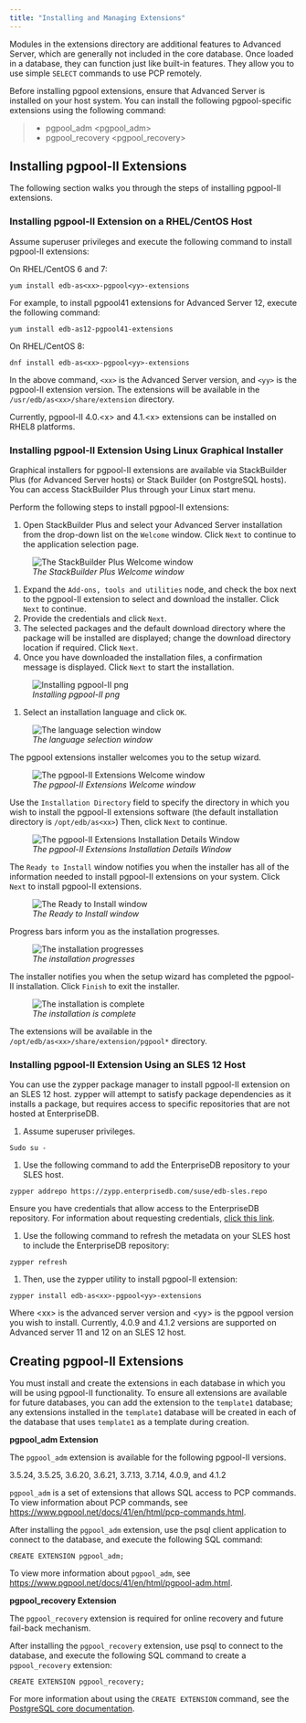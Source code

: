 ```yaml
---
title: "Installing and Managing Extensions"
---
```


<div id="extensions" class="registered_link"></div>


Modules in the extensions directory are additional features to Advanced Server, which are generally not included in the core database. Once loaded in a database, they can function just like built-in features. They allow you to use simple `SELECT` commands to use PCP remotely.

Before installing pgpool extensions, ensure that Advanced Server is installed on your host system. You can install the following pgpool-specific extensions using the following command:

> -   <span class="title-ref">pgpool\_adm &lt;pgpool\_adm&gt;</span>
> -   <span class="title-ref">pgpool\_recovery &lt;pgpool\_recovery&gt;</span>

## Installing pgpool-II Extensions

The following section walks you through the steps of installing pgpool-II extensions.

### Installing pgpool-II Extension on a RHEL/CentOS Host

Assume superuser privileges and execute the following command to install pgpool-II extensions:

On RHEL/CentOS 6 and 7:

    yum install edb-as<xx>-pgpool<yy>-extensions

For example, to install pgpool41 extensions for Advanced Server 12, execute the following command:

    yum install edb-as12-pgpool41-extensions

On RHEL/CentOS 8:

    dnf install edb-as<xx>-pgpool<yy>-extensions

In the above command, `<xx>` is the Advanced Server version, and `<yy>` is the pgpool-II extension version. The extensions will be available in the `/usr/edb/as<xx>/share/extension` directory.

Currently, pgpool-II 4.0.&lt;x&gt; and 4.1.&lt;x&gt; extensions can be installed on RHEL8 platforms.

### Installing pgpool-II Extension Using Linux Graphical Installer

Graphical installers for pgpool-II extensions are available via StackBuilder Plus (for Advanced Server hosts) or Stack Builder (on PostgreSQL hosts). You can access StackBuilder Plus through your Linux start menu.

Perform the following steps to install pgpool-II extensions:

1.  Open StackBuilder Plus and select your Advanced Server installation from the drop-down list on the `Welcome` window. Click `Next` to continue to the application selection page.

<figure><img src="images/welcome.png" class="align-center" alt="The StackBuilder Plus Welcome window" /><figcaption aria-hidden="true"><em>The StackBuilder Plus Welcome window</em></figcaption></figure>

1.  Expand the `Add-ons, tools and utilities` node, and check the box next to the pgpool-II extension to select and download the installer. Click `Next` to continue.
2.  Provide the credentials and click `Next`.
3.  The selected packages and the default download directory where the package will be installed are displayed; change the download directory location if required. Click `Next`.
4.  Once you have downloaded the installation files, a confirmation message is displayed. Click `Next` to start the installation.

<figure><img src="images/installing_pgpoool.png" class="align-center" alt="Installing pgpool-II png" /><figcaption aria-hidden="true"><em>Installing pgpool-II png</em></figcaption></figure>

1.  Select an installation language and click `OK`.

<figure><img src="images/language_selection.png" class="align-center" alt="The language selection window" /><figcaption aria-hidden="true"><em>The language selection window</em></figcaption></figure>

The pgpool extensions installer welcomes you to the setup wizard.

<figure><img src="images/pg1.png" class="align-center" alt="The pgpool-II Extensions Welcome window" /><figcaption aria-hidden="true"><em>The pgpool-II Extensions Welcome window</em></figcaption></figure>

Use the `Installation Directory` field to specify the directory in which you wish to install the pgpool-II extensions software (the default installation directory is `/opt/edb/as<xx>`) Then, click `Next` to continue.

<figure><img src="images/pg2.png" class="align-center" alt="The pgpool-II Extensions Installation Details Window" /><figcaption aria-hidden="true"><em>The pgpool-II Extensions Installation Details Window</em></figcaption></figure>

The `Ready to Install` window notifies you when the installer has all of the information needed to install pgpool-II extensions on your system. Click `Next` to install pgpool-II extensions.

<figure><img src="images/pg3.png" class="align-center" alt="The Ready to Install window" /><figcaption aria-hidden="true"><em>The Ready to Install window</em></figcaption></figure>

Progress bars inform you as the installation progresses.

<figure><img src="images/pg4.png" class="align-center" alt="The installation progresses" /><figcaption aria-hidden="true"><em>The installation progresses</em></figcaption></figure>

The installer notifies you when the setup wizard has completed the pgpool-II installation. Click `Finish` to exit the installer.

<figure><img src="images/pg5.png" class="align-center" alt="The installation is complete" /><figcaption aria-hidden="true"><em>The installation is complete</em></figcaption></figure>

The extensions will be available in the `/opt/edb/as<xx>/share/extension/pgpool*` directory.

<div id="installing_extensions_using_the_SLES_host" class="registered_link"></div>

### Installing pgpool-II Extension Using an SLES 12 Host

You can use the zypper package manager to install pgpool-II extension on an SLES 12 host. zypper will attempt to satisfy package dependencies as it installs a package, but requires access to specific repositories that are not hosted at EnterpriseDB.

1.  Assume superuser privileges.

<!-- -->

    Sudo su -

1.  Use the following command to add the EnterpriseDB repository to your SLES host.

<!-- -->

    zypper addrepo https://zypp.enterprisedb.com/suse/edb-sles.repo

Ensure you have credentials that allow access to the EnterpriseDB repository. For information about requesting credentials, [click this link](https://info.enterprisedb.com/rs/069-ALB-339/images/Repository%20Access%2004-09-2019.pdf).

1.  Use the following command to refresh the metadata on your SLES host to include the EnterpriseDB repository:

<!-- -->

    zypper refresh

1.  Then, use the zypper utility to install pgpool-II extension:

<!-- -->

    zypper install edb-as<xx>-pgpool<yy>-extensions

Where &lt;xx&gt; is the advanced server version and &lt;yy&gt; is the pgpool version you wish to install. Currently, 4.0.9 and 4.1.2 versions are supported on Advanced server 11 and 12 on an SLES 12 host.

## Creating pgpool-II Extensions

You must install and create the extensions in each database in which you will be using pgpool-II functionality. To ensure all extensions are available for future databases, you can add the extension to the `template1` database; any extensions installed in the `template1` database will be created in each of the database that uses `template1` as a template during creation.

**pgpool\_adm Extension**

<div id="pgpool_adm" class="registered_link"></div>

The `pgpool_adm` extension is available for the following pgpool-II versions.

3.5.24, 3.5.25, 3.6.20, 3.6.21, 3.7.13, 3.7.14, 4.0.9, and 4.1.2

`pgpool_adm` is a set of extensions that allows SQL access to PCP commands. To view information about PCP commands, see <https://www.pgpool.net/docs/41/en/html/pcp-commands.html>.

After installing the `pgpool_adm` extension, use the psql client application to connect to the database, and execute the following SQL command:

    CREATE EXTENSION pgpool_adm;

To view more information about `pgpool_adm`, see <https://www.pgpool.net/docs/41/en/html/pgpool-adm.html>.

**pgpool\_recovery Extension**

<div id="pgpool_recovery" class="registered_link"></div>

The `pgpool_recovery` extension is required for online recovery and future fail-back mechanism.

After installing the `pgpool_recovery` extension, use psql to connect to the database, and execute the following SQL command to create a `pgpool_recovery` extension:

    CREATE EXTENSION pgpool_recovery;

For more information about using the `CREATE EXTENSION` command, see the [PostgreSQL core documentation](https://www.postgresql.org/docs/12/static/sql-createextension.html).
